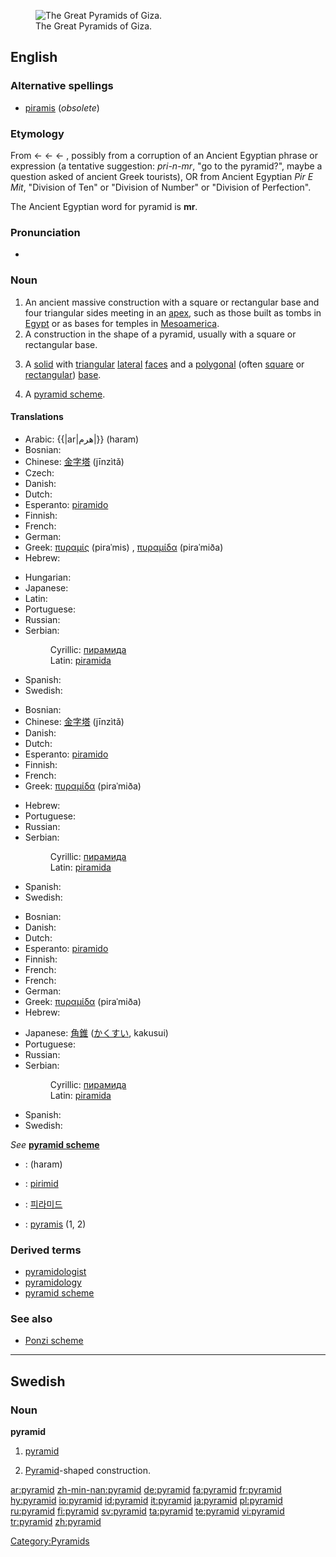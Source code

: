 [[Image:Pyramids of Egypt1.jpg|thumb|right|The Great Pyramids of Giza.]]
==English==
{{wikipedia}}

===Alternative spellings===
* [[piramis]] (''obsolete'')

===Etymology===
From {{etyl|fr}} {{term|pyramide||lang=fr}} ← {{etyl|fro}} {{term|piramide||lang=fro}} ← {{etyl|la}} {{term|pyramis||lang=la}} ← {{etyl|grc}} {{term|sc=polytonic|πυραμίς||tr=puramis}}, possibly from a corruption of an Ancient Egyptian phrase or expression (a tentative suggestion: ''pri-n-mr'', "go to the pyramid?", maybe a question asked of ancient Greek tourists), OR from Ancient Egyptian ''Pir E Mit'', "Division of Ten" or "Division of Number" or "Division of Perfection".

The Ancient Egyptian word for pyramid is '''mr'''.

===Pronunciation===
* {{audio|en-us-pyramid.ogg|Audio (US)}}

===Noun===
{{en-noun}}

# An ancient massive construction with a square or rectangular base and four triangular sides meeting in an [[apex]], such as those built as tombs in [[Egypt]] or as bases for temples in [[Mesoamerica]].
# A construction in the shape of a pyramid, usually with a square or rectangular base.
# {{geometry}} A [[solid]] with [[triangular]] [[lateral]] [[face]]s and a [[polygonal]] (often [[square]] or [[rectangular]]) [[base]].
# A [[pyramid scheme]].
{{seeCites}}

====Translations====
{{trans-top|ancient construction}}
* Arabic: {{|ar|هرم|}} (haram)
* Bosnian: {{t-|bs|piramida|f}}
* Chinese: [[金字塔]] (jīnzìtǎ)
* Czech: {{t-|cs|pyramida|f}}
* Danish: {{t-|da|pyramide|c}}
* Dutch: {{t-|nl|pyramide|f}}
* Esperanto: [[piramido]]
* Finnish: {{t+|fi|pyramidi}}
* French: {{t+|fr|pyramide|f}}
* German: {{t+|de|Pyramide|f}}
* Greek: [[πυραμίς]] (piraˈmis) {{f}}, [[πυραμίδα]] (piraˈmiða) {{f}}
* Hebrew: {{he-translation|פירמידה|piramída}} {{f}}
{{trans-mid}}
* Hungarian: {{t|hu|piramis}}
* Japanese: {{t-|ja|ピラミッド|tr=piramiddo|sc=Jpan}}
* Latin: {{t-|la|pyramis|f}}
* Portuguese: {{t+|pt|pirâmide|f}}
* Russian: {{t+|ru|пирамида|f|tr=piramída|sc=Cyrl}}
* Serbian:
*: Cyrillic: [[пирамида]] {{f}}
*: Latin: [[piramida]] {{f}}
* Spanish: {{t+|es|pirámide}}
* Swedish: {{t+|sv|pyramid|c}}
{{trans-bottom}}

{{trans-top|construction}}
* Bosnian: {{t-|bs|piramida|f}}
* Chinese: [[金字塔]] (jīnzìtǎ)
* Danish: {{t-|da|pyramide|c}}
* Dutch: {{t-|nl|pyramide|f}}
* Esperanto: [[piramido]]
* Finnish: {{t+|fi|pyramidi}}
* French: {{t+|fr|pyramide|f}}
* Greek: [[πυραμίδα]] (piraˈmiða) {{f}}
{{trans-mid}}
* Hebrew: {{he-translation|פירמידה|piramída}} {{f}}
* Portuguese: {{t+|pt|pirâmide|f}}
* Russian: {{t+|ru|пирамида|f|tr=piramída|sc=Cyrl}}
* Serbian:
*: Cyrillic: [[пирамида]] {{f}}
*: Latin: [[piramida]] {{f}}
* Spanish: {{t+|es|pirámide}}
* Swedish: {{t+|sv|pyramid|c}}
{{trans-bottom}}

{{trans-top|solid}}
* Bosnian: {{t-|bs|piramida|f}}
* Danish: {{t-|da|pyramide|c}}
* Dutch: {{t-|nl|pyramide|f}}
* Esperanto: [[piramido]]
* Finnish: {{t+|fi|pyramidi}}
* French: {{t+|fr|pyramide|f}}
* French: {{t+|fr|pyramide|f}}
* German: {{t+|de|Pyramide|f}}
* Greek: [[πυραμίδα]] (piraˈmiða) {{f}}
* Hebrew: {{he-translation|פירמידה|piramída}} {{f}}
{{trans-mid}}
* Japanese: [[角錐]] ([[かくすい]], kakusui)
* Portuguese: {{t+|pt|pirâmide|f}}
* Russian: {{t+|ru|пирамида|f|tr=piramída|sc=Cyrl}}
* Serbian:
*: Cyrillic: [[пирамида]] {{f}}
*: Latin: [[piramida]] {{f}}
* Spanish: {{t+|es|pirámide}}
* Swedish: {{t+|sv|pyramid|c}}
{{trans-bottom}}

{{trans-top|pyramid scheme}}
''See'' '''[[pyramid scheme]]'''
{{trans-mid}}
{{trans-bottom}}

<!--Remove this section once all of the translations below have been moved into the tables above.-->
{{checktrans-top}}
* {{ttbc|Arabic}}: {{Arab|[[هرم]]}} (haram)
* {{ttbc|Irish}}: [[pirimid]]
* {{ttbc|Korean}}: [[피라미드]]
* {{ttbc|Latin}}: [[pyramis]] {{f}} (1, 2)
{{checktrans-bottom}}

===Derived terms===
* [[pyramidologist]]
* [[pyramidology]]
* [[pyramid scheme]]

===See also===
* [[Ponzi scheme]]

----

==Swedish==

===Noun===
{{sv-noun-reg-r-c|2=pyramide}}
'''pyramid''' {{c}}

# {{geometry|lang=sv}} [[#English|pyramid]]
# [[Pyramid]]-shaped construction.

[[Category:Pyramids]]

[[ar:pyramid]]
[[zh-min-nan:pyramid]]
[[de:pyramid]]
[[fa:pyramid]]
[[fr:pyramid]]
[[hy:pyramid]]
[[io:pyramid]]
[[id:pyramid]]
[[it:pyramid]]
[[ja:pyramid]]
[[pl:pyramid]]
[[ru:pyramid]]
[[fi:pyramid]]
[[sv:pyramid]]
[[ta:pyramid]]
[[te:pyramid]]
[[vi:pyramid]]
[[tr:pyramid]]
[[zh:pyramid]]